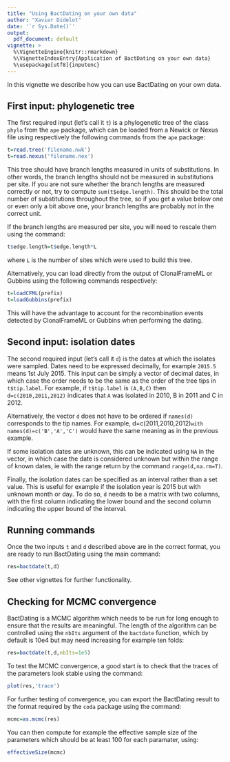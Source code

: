 ```yaml
---
title: "Using BactDating on your own data"
author: "Xavier Didelot"
date: '`r Sys.Date()`'
output:
  pdf_document: default
vignette: >
  %\VignetteEngine{knitr::rmarkdown}
  %\VignetteIndexEntry{Application of BactDating on your own data}
  %\usepackage[utf8]{inputenc}
---
```


In this vignette we describe how you can use BactDating on your own data.

## First input: phylogenetic tree

The first required input (let's call it `t`) is a phylogenetic tree
of the class `phylo` from the `ape` package,
which can be loaded from a Newick or Nexus file using respectively the following commands
from the `ape` package: 

```r
t=read.tree('filename.nwk')
t=read.nexus('filename.nex')
```

This tree should have branch lengths measured in units of substitutions.
In other words, the branch lengths should not be measured in substitutions per site. 
If you are not sure whether the branch lengths are measured correctly or not, try
to compute `sum(t$edge.length)`. This should be the total number of substitutions throughout the tree,
so if you get a value below one or even only a bit above one, your branch lengths are probably
not in the correct unit.

If the branch lengths are measured per site, you will need to rescale them using the command:
```r
t$edge.length=t$edge.length*L
```
where `L` is the number of sites which were used to build this tree. 

Alternatively, you can load directly from the output of ClonalFrameML or Gubbins using
the following commands respectively:
```r
t=loadCFML(prefix)
t=loadGubbins(prefix)
```
This will have the advantage to account for the recombination events detected by ClonalFrameML
or Gubbins when performing the dating.

## Second input: isolation dates

The second required input (let's call it `d`) is the dates at which the isolates were sampled. 
Dates need to be expressed decimally, for example `2015.5` means 1st July 2015.
This input can be simply a vector of decimal dates, in which case the order needs to be the same
as the order of the tree tips in `t$tip.label`. For example, if `t$tip.label` is `(A,B,C)` 
then `d=c(2010,2011,2012)` indicates that `A` was isolated in 2010, B in 2011 and C in 2012.

Alternatively, the vector `d` does not have to be ordered if `names(d)` corresponds to the tip names.
For example, d=c(2011,2010,2012)` with names(d)=c('B','A','C')` would have the same meaning
as in the previous example.

If some isolation dates are unknown, this can be indicated using `NA` in the vector, in 
which case the date is considered unknown but within the range of known dates,
ie with the range return by the command `range(d,na.rm=T)`.

Finally, the isolation dates can be specified as an interval rather than a set value. This is useful
for example if the isolation year is 2015 but with unknown month or day. To do so, `d` needs
to be a matrix with two columns, with the first column indicating the lower bound and the second 
column indicating the upper bound of the interval. 

## Running commands

Once the two inputs `t` and `d` described above are in the correct format, 
you are ready to run BactDating using the main command:
```r
res=bactdate(t,d)
```
See other vignettes for further functionality. 

## Checking for MCMC convergence

BactDating is a MCMC algorithm which needs to be run for long enough to ensure that the 
results are meaningful. The length of the algorithm can be controlled using the `nbIts` argument
of the `bactdate` function, which by default is 10e4 but may need increasing for example ten folds:
```r
res=bactdate(t,d,nbIts=1e5)
```

To test the MCMC convergence, a good start is to check that the traces of the parameters look stable 
using the command:
```r
plot(res,'trace')
```

For further testing of convergence, you can export the BactDating result to the format required
by the `coda` package using the command:
```r
mcmc=as.mcmc(res)
```

You can then compute for example the effective sample size of the parameters which should be at least 100 for each paramater, using:
```r
effectiveSize(mcmc)
```
